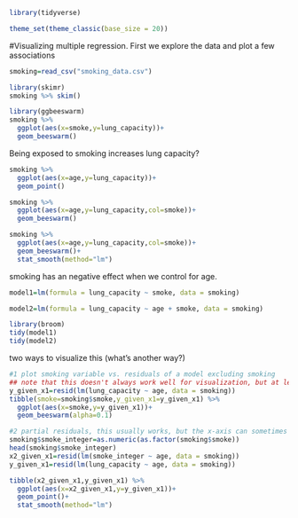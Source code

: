 ```r
library(tidyverse)

theme_set(theme_classic(base_size = 20)) 
```

#Visualizing multiple regression.
First we explore the data and plot a few associations
```r
smoking=read_csv("smoking_data.csv")

library(skimr)
smoking %>% skim()

library(ggbeeswarm)
smoking %>%
  ggplot(aes(x=smoke,y=lung_capacity))+
  geom_beeswarm()
```

Being exposed to smoking increases lung capacity?
```r
smoking %>%
  ggplot(aes(x=age,y=lung_capacity))+
  geom_point()

smoking %>%
  ggplot(aes(x=age,y=lung_capacity,col=smoke))+
  geom_beeswarm()

smoking %>%
  ggplot(aes(x=age,y=lung_capacity,col=smoke))+
  geom_beeswarm()+
  stat_smooth(method="lm")
```

smoking has an negative effect when we control for age. 
```r
model1=lm(formula = lung_capacity ~ smoke, data = smoking)

model2=lm(formula = lung_capacity ~ age + smoke, data = smoking)

library(broom)
tidy(model1)
tidy(model2)
```

two ways to visualize this (what's another way?)
```r
#1 plot smoking variable vs. residuals of a model excluding smoking
## note that this doesn't always work well for visualization, but at least the x-axis is interpretable
y_given_x1=resid(lm(lung_capacity ~ age, data = smoking))
tibble(smoke=smoking$smoke,y_given_x1=y_given_x1) %>%
  ggplot(aes(x=smoke,y=y_given_x1))+
  geom_beeswarm(alpha=0.1)

#2 partial residuals, this usually works, but the x-axis can sometimes be less interpretable. 
smoking$smoke_integer=as.numeric(as.factor(smoking$smoke))
head(smoking$smoke_integer)
x2_given_x1=resid(lm(smoke_integer ~ age, data = smoking))
y_given_x1=resid(lm(lung_capacity ~ age, data = smoking))

tibble(x2_given_x1,y_given_x1) %>%
  ggplot(aes(x=x2_given_x1,y=y_given_x1))+
  geom_point()+
  stat_smooth(method="lm")

```



